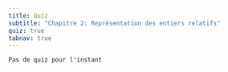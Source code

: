 ```yaml
---
title: Quiz
subtitle: "Chapitre 2: Représentation des entiers relatifs"
quiz: true
tabnav: true
---
```

```ed-pb
Pas de quiz pour l'instant

```